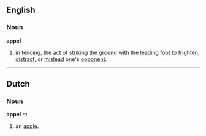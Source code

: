 ==English==

===Noun===
'''appel'''

# in [[fencing]], the act of [[strike|striking]] the [[ground]] with the [[lead]]ing [[foot]] to [[frighten]], [[distract]], or [[mislead]] one's [[opponent]].


----
==Dutch==
===Noun===
'''appel''' ''m''

#an [[apple]].